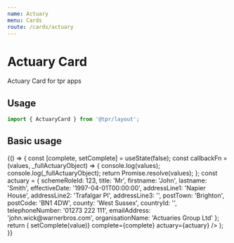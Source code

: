```yaml
---
name: Actuary
menu: Cards
route: /cards/actuary
---
```



# Actuary Card

Actuary Card for tpr apps

## Usage

```js
import { ActuaryCard } from '@tpr/layout';
```

## Basic usage

<Playground>
	{() => {
		const [complete, setComplete] = useState(false);
		const callbackFn = (values, _fullActuaryObject) => {
			console.log(values);
			console.log(_fullActuaryObject);
			return Promise.resolve(values);
		};
		const actuary = {
			schemeRoleId: 123,
			title: 'Mr',
			firstname: 'John',
			lastname: 'Smith',
			effectiveDate: '1997-04-01T00:00:00',
			addressLine1: 'Napier House',
			addressLine2: 'Trafalgar Pl',
			addressLine3: '',
			postTown: 'Brighton',
			postCode: 'BN1 4DW',
			county: 'West Sussex',
			countryId: '',
			telephoneNumber: '01273 222 111',
			emailAddress: 'john.wick@warnerbros.com',
      organisationName: 'Actuaries Group Ltd'
		};
		return (
			<ActuaryCard
				onSaveContacts={callbackFn}
				onSaveName={callbackFn}
				onRemove={callbackFn}
				onCorrect={(value) => setComplete(value)}
				complete={complete}
				actuary={actuary}
			/>
		);
	}}
</Playground>
